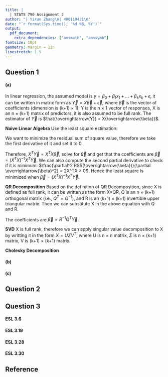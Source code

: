 ```yaml
---
title: |
  | STATS 790 Assignment 2
author: "| Yiran Zhang\n| 400119421\n"
date: "`r format(Sys.time(), '%d %B, %Y')`"
output:
  pdf_document:
    extra_dependencies: ["amsmath", "amssymb"]
fontsize: 10pt
geometry: margin = 1in
linestretch: 1.5
---
```


## Question 1
#### (a)
In linear regression, the assumed model is $y = \beta_0 + \beta_1x_1 + \dots + \beta_kx_k + \epsilon$, it can be written in matrix form as $\overrightarrow{Y} = X\overrightarrow{\beta} + \overrightarrow{\epsilon}$, where $\overrightarrow{\beta}$ is the vector of coefficients (dimension is (k+1) $\times$ 1), Y is the n $\times$ 1 vector of responses, X is an n $\times$ (k+1) matrix of predictors, it is also assumed to be full rank. The estimator of $\overrightarrow{Y}$ is $\hat{\overrightarrow{Y}} = X{\overrightarrow{\beta}}$.

**Naive Linear Algebra**
Use the least square estimation: 
\begin{align*}
RSS(\overrightarrow{\beta}) &= \sum_{i=1}^n \epsilon_i^2\\
&= \sum_{i=1}^n (y_i - \hat{y_i})^2\\
&= (\overrightarrow{Y}-\hat{\overrightarrow{Y}})^T(\overrightarrow{Y}-\hat{\overrightarrow{Y}})\\
&= (\overrightarrow{Y}-X\overrightarrow{\beta})^T(\overrightarrow{Y}-X\overrightarrow{\beta})
\end{align*}

We want to minimize the residual sum of square value, therefore we take the first derivative of it and set it to 0.

\begin{align*}
\frac{\partial RSS(\overrightarrow{\beta})}{\partial \overrightarrow{\beta}} &= \frac{\partial (\overrightarrow{Y}-X\overrightarrow{\beta})^T(\overrightarrow{Y}-X\overrightarrow{\beta})}{\partial \overrightarrow{\beta}}\\
&= -2X^T\overrightarrow{Y}+2X^TX\overrightarrow{\beta}\\
&= 0
\end{align*}

Therefore, $X^T\overrightarrow{Y} = X^TX\overrightarrow{\beta}$, solve for $\overrightarrow{\beta}$ and get that the coefficients are $\overrightarrow{\beta} = (X^TX)^{-1}X^T\overrightarrow{Y}$. We can also compute the second partial derivative to check if it is minimum: $\frac{\partial^2 RSS(\overrightarrow{\beta})}{\partial \overrightarrow{\beta}^2} = 2X^TX > 0$. Hence the least square is minimized when $\overrightarrow{\beta} = (X^TX)^{-1}X^T\overrightarrow{Y}$.

**QR Decomposition**
Based on the definition of QR Decomposition, since X is defined as full rank, it can be written as the form X=QR, Q is an n $\times$ (k+1) orthogonal matrix (i.e., $Q^T = Q^{-1}$), and R is an (k+1) $\times$ (k+1) invertible upper triangular matrix. Then we can substitute X in the above equation with Q and R.

\begin{align*}
\overrightarrow{\beta} &= (X^TX)^{-1}X^T\overrightarrow{Y}\\
&= ((QR)^TQR)^{-1}(QR)^TR^{-1}Q^T\overrightarrow{Y}\\
&= (R^TQ^TQR)^{-1}R^TQ^T\overrightarrow{Y}\\
&= (R^TR)^{-1}R^TQ^T\overrightarrow{Y}\\
&= R^{-1}(R^T)^{-1}R^TQ^T\overrightarrow{Y}\\
&= R^{-1}Q^T\overrightarrow{Y}
\end{align*}

The coefficients are $\overrightarrow{\beta} = R^{-1}Q^T\overrightarrow{Y}$.

**SVD**
X is full rank, therefore we can apply singular value decomposition to X by writting it in the form $X = U \Sigma V^T$, where U is n $\times$ n matrix, $\Sigma$ is n $\times$ (k+1) matrix, V is (k+1) $\times$ (k+1) matrix.

**Cholesky Decomposition**

#### (b)

#### (c)

## Question 2

## Question 3

#### ESL 3.6

#### ESL 3.19

#### ESL 3.28

#### ESL 3.30

## Reference